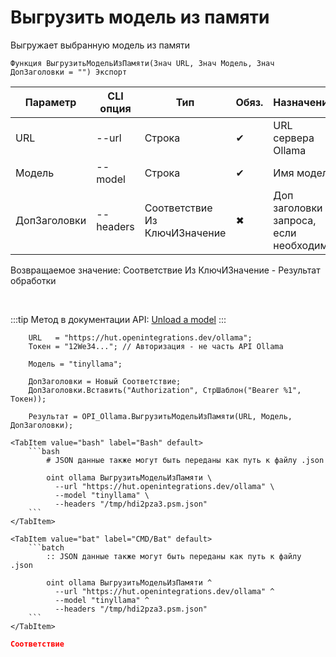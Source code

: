 ﻿---
sidebar_position: 8
description: Выгрузить модель из памяти и другие функции для работы с Ollama в Открытом пакете интеграций - бесплатной open-source библиотеке интеграций для 1С:Предприятие 8, OneScript и CLI
keywords: [1C, 1С, 1С:Предприятие, 1С:Предприятие 8.3, API, Интеграция, Сервисы, Обмен, OneScript, CLI, Ollama]
---


# Выгрузить модель из памяти
 Выгружает выбранную модель из памяти



`Функция ВыгрузитьМодельИзПамяти(Знач URL, Знач Модель, Знач ДопЗаголовки = "") Экспорт`

  | Параметр | CLI опция | Тип | Обяз. | Назначение |
  |-|-|-|-|-|
  | URL | --url | Строка | &#x2714; | URL сервера Ollama |
  | Модель | --model | Строка | &#x2714; | Имя модели |
  | ДопЗаголовки | --headers | Соответствие Из КлючИЗначение | &#x2716; | Доп заголовки запроса, если необходимо |

  
  Возвращаемое значение:   Соответствие Из КлючИЗначение - Результат обработки

<br/>

:::tip
Метод в документации API: [Unload a model](https://github.com/ollama/ollama/blob/main/docs/api.md#unload-a-model)
:::
<br/>



```bsl title="Пример использования для 1С:Предприятие/OneScript"
    URL   = "https://hut.openintegrations.dev/ollama";
    Токен = "12We34..."; // Авторизация - не часть API Ollama

    Модель = "tinyllama";

    ДопЗаголовки = Новый Соответствие;
    ДопЗаголовки.Вставить("Authorization", СтрШаблон("Bearer %1", Токен));

    Результат = OPI_Ollama.ВыгрузитьМодельИзПамяти(URL, Модель, ДопЗаголовки);
```
    

 <Tabs>
  
    <TabItem value="bash" label="Bash" default>
        ```bash
            # JSON данные также могут быть переданы как путь к файлу .json
            
            oint ollama ВыгрузитьМодельИзПамяти \
              --url "https://hut.openintegrations.dev/ollama" \
              --model "tinyllama" \
              --headers "/tmp/hdi2pza3.psm.json"
        ```
    </TabItem>
  
    <TabItem value="bat" label="CMD/Bat" default>
        ```batch
            :: JSON данные также могут быть переданы как путь к файлу .json
            
            oint ollama ВыгрузитьМодельИзПамяти ^
              --url "https://hut.openintegrations.dev/ollama" ^
              --model "tinyllama" ^
              --headers "/tmp/hdi2pza3.psm.json"
        ```
    </TabItem>
</Tabs>


```json title="Результат"
Соответствие
```
